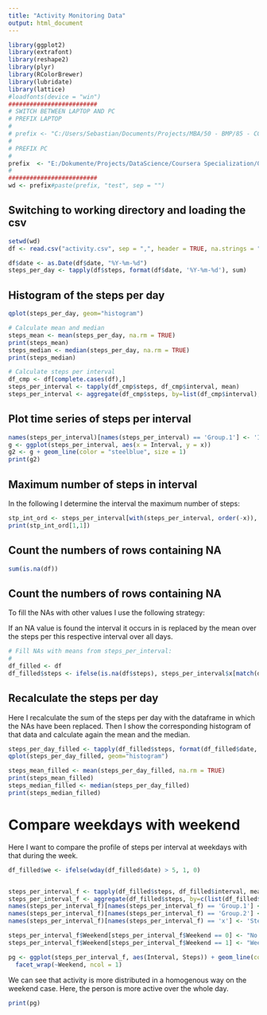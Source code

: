 ---
title: "Activity Monitoring Data"
output: html_document
---


```{r, echo=FALSE, warning=FALSE, message=FALSE}
library(ggplot2)
library(extrafont)
library(reshape2)
library(plyr)
library(RColorBrewer)
library(lubridate)
library(lattice)
#loadfonts(device = "win")
#########################
# SWITCH BETWEEN LAPTOP AND PC
# PREFIX LAPTOP
#
# prefix <- "C:/Users/Sebastian/Documents/Projects/MBA/50 - BMP/85 - CCB/02 - Graphics/"
#
# PREFIX PC
#
prefix  <- "E:/Dokumente/Projects/DataScience/Coursera Specialization/05 - Reproducible Research/code"
#
#########################
wd <- prefix#paste(prefix, "test", sep = "")

```
## Switching to working directory and loading the csv
```{r, echo=TRUE, warning=FALSE, message=FALSE}
setwd(wd)
df <- read.csv("activity.csv", sep = ",", header = TRUE, na.strings = "NA")
```

```{r, echo=FALSE, warning=FALSE, message=FALSE}
df$date <- as.Date(df$date, "%Y-%m-%d")
steps_per_day <- tapply(df$steps, format(df$date, '%Y-%m-%d'), sum) 
```
## Histogram of the steps per day
```{r, echo=TRUE, warning=FALSE, message=FALSE}
qplot(steps_per_day, geom="histogram") 

# Calculate mean and median
steps_mean <- mean(steps_per_day, na.rm = TRUE)
print(steps_mean)
steps_median <- median(steps_per_day, na.rm = TRUE)
print(steps_median)
```

```{r, echo=FALSE, warning=FALSE, message=FALSE}
# Calculate steps per interval
df_cmp <- df[complete.cases(df),]
steps_per_interval <- tapply(df_cmp$steps, df_cmp$interval, mean)
steps_per_interval <- aggregate(df_cmp$steps, by=list(df_cmp$interval), mean)


```
## Plot time series of steps per interval
```{r, echo=FALSE, warning=FALSE, message=FALSE}
names(steps_per_interval)[names(steps_per_interval) == 'Group.1'] <- 'Interval'
g <- ggplot(steps_per_interval, aes(x = Interval, y = x))
g2 <- g + geom_line(color = "steelblue", size = 1)
print(g2)
```

## Maximum number of steps in interval

In the following I determine the interval the maximum number of steps:

```{r, echo=TRUE, warning=FALSE, message=FALSE}
stp_int_ord <- steps_per_interval[with(steps_per_interval, order(-x)), ]
print(stp_int_ord[1,1])
```

## Count the numbers of rows containing NA
```{r, echo=FALSE, warning=FALSE, message=FALSE}
sum(is.na(df))

```
## Count the numbers of rows containing NA
To fill the NAs with other values I use the following strategy:

If an NA value is found the interval it occurs in is replaced by the mean over the steps per this respective interval over all days.

```{r, echo=FALSE, warning=FALSE, message=FALSE}
# Fill NAs with means from steps_per_interval: 
# 
df_filled <- df
df_filled$steps <- ifelse(is.na(df$steps), steps_per_interval$x[match(df$interval, steps_per_interval$Interval)], df$steps)
```

## Recalculate the steps per day
Here I recalculate the sum of the steps per day with the dataframe in which the NAs have been replaced. Then I show the corresponding histogram of that data and calculate again the mean and the median.
```{r, echo=TRUE, warning=FALSE, message=FALSE}
steps_per_day_filled <- tapply(df_filled$steps, format(df_filled$date, '%Y-%m-%d'), sum) 
qplot(steps_per_day_filled, geom="histogram") 

steps_mean_filled <- mean(steps_per_day_filled, na.rm = TRUE)
print(steps_mean_filled)
steps_median_filled <- median(steps_per_day_filled)
print(steps_median_filled)
```
# Compare weekdays with weekend
Here I want to compare the profile of steps per interval at weekdays with that during the week. 
```{r, echo=FALSE, warning=FALSE, message=FALSE}

df_filled$we <- ifelse(wday(df_filled$date) > 5, 1, 0)


steps_per_interval_f <- tapply(df_filled$steps, df_filled$interval, mean)
steps_per_interval_f <- aggregate(df_filled$steps, by=c(list(df_filled$interval), list(df_filled$we)), mean)
names(steps_per_interval_f)[names(steps_per_interval_f) == 'Group.1'] <- 'Interval'
names(steps_per_interval_f)[names(steps_per_interval_f) == 'Group.2'] <- 'Weekend'
names(steps_per_interval_f)[names(steps_per_interval_f) == 'x'] <- 'Steps'

steps_per_interval_f$Weekend[steps_per_interval_f$Weekend == 0] <- "No weekend"
steps_per_interval_f$Weekend[steps_per_interval_f$Weekend == 1] <- "Weekend"

pg <- ggplot(steps_per_interval_f, aes(Interval, Steps)) + geom_line(color = "steelblue", size = 1) + geom_point() + 
  facet_wrap(~Weekend, ncol = 1)
```

We can see that activity is more distributed in a homogenous way on the weekend case. Here, the person is more active over the whole day.

```{r, echo=FALSE, warning=FALSE, message=FALSE}
print(pg)
```

